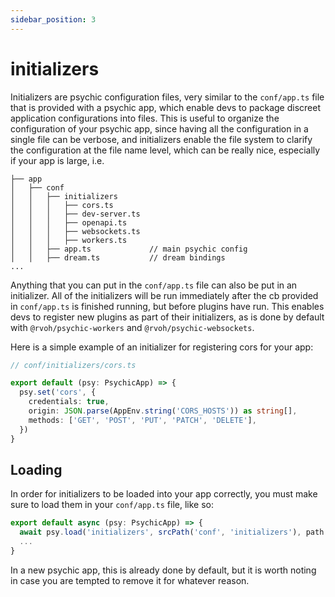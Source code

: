 ```yaml
---
sidebar_position: 3
---
```


# initializers

Initializers are psychic configuration files, very similar to the `conf/app.ts` file that is provided with a psychic app, which enable devs to package discreet application configurations into files. This is useful to organize the configuration of your psychic app, since having all the configuration in a single file can be verbose, and initializers enable the file system to clarify the configuration at the file name level, which can be really nice, especially if your app is large, i.e.

```
├── app
│   ├── conf
│   │   ├── initializers
│   │   │   ├── cors.ts
│   │   │   ├── dev-server.ts
│   │   │   ├── openapi.ts
│   │   │   ├── websockets.ts
│   │   │   ├── workers.ts
│   │   ├── app.ts             // main psychic config
│   │   ├── dream.ts           // dream bindings
...
```

Anything that you can put in the `conf/app.ts` file can also be put in an initializer. All of the initializers will be run immediately after the cb provided in `conf/app.ts` is finished running, but before plugins have run. This enables devs to register new plugins as part of their initializers, as is done by default with `@rvoh/psychic-workers` and `@rvoh/psychic-websockets`.

Here is a simple example of an initializer for registering cors for your app:

```ts
// conf/initializers/cors.ts

export default (psy: PsychicApp) => {
  psy.set('cors', {
    credentials: true,
    origin: JSON.parse(AppEnv.string('CORS_HOSTS')) as string[],
    methods: ['GET', 'POST', 'PUT', 'PATCH', 'DELETE'],
  })
}
```

## Loading

In order for initializers to be loaded into your app correctly, you must make sure to load them in your `conf/app.ts` file, like so:

```ts
export default async (psy: PsychicApp) => {
  await psy.load('initializers', srcPath('conf', 'initializers'), path => importDefault(path))
  ...
}
```

In a new psychic app, this is already done by default, but it is worth noting in case you are tempted to remove it for whatever reason.
